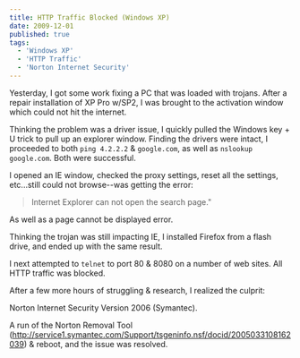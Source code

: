 ```yaml
---
title: HTTP Traffic Blocked (Windows XP)
date: 2009-12-01
published: true
tags:
  - 'Windows XP'
  - 'HTTP Traffic'
  - 'Norton Internet Security'
---
```


Yesterday, I got some work fixing a PC that was loaded with trojans. After a repair installation of XP Pro w/SP2, I was brought to the activation window which could not hit the internet.

Thinking the problem was a driver issue, I quickly pulled the Windows key + U trick to pull up an explorer window. Finding the drivers were intact, I proceeded to both `ping 4.2.2.2` & `google.com`, as well as `nslookup google.com`. Both were successful.

I opened an IE window, checked the proxy settings, reset all the settings, etc...still could not browse--was getting the error:

> Internet Explorer can not open the search page."

As well as a page cannot be displayed error.

Thinking the trojan was still impacting IE, I installed Firefox from a flash drive, and ended up with the same result.

I next attempted to `telnet` to port 80 & 8080 on a number of web sites. All HTTP traffic was blocked.

After a few more hours of struggling & research, I realized the culprit:

Norton Internet Security Version 2006 (Symantec).

A run of the Norton Removal Tool (http://service1.symantec.com/Support/tsgeninfo.nsf/docid/2005033108162039) & reboot, and the issue was resolved.
